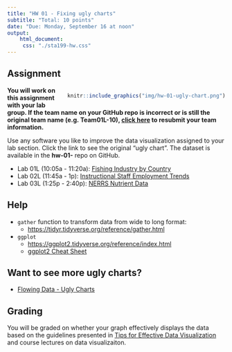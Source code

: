 ```yaml
---
title: "HW 01 - Fixing ugly charts"
subtitle: "Total: 10 points"
date: "Due: Monday, September 16 at noon"
output: 
    html_document: 
     css: "./sta199-hw.css"
---
```


## Assignment

<div style= "float:right;position: relative; margin-left: 20px">
```r
knitr::include_graphics("img/hw-01-ugly-chart.png")
```
</div>

**You will work on this assignment with your lab group. If the team name on your GitHub repo is incorrect or is still the original team name (e.g. Team01L-10), [click here](https://forms.gle/f52ihxRVykYirbhm9) to resubmit your team information.**

Use any software you like to improve the data visualization assigned to your lab section. Click the link to see the original "ugly chart". The dataset is available in the **hw-01-** repo on GitHub.

- Lab 01L (10:05a - 11:20a): [Fishing Industry by Country](https://prodduke-my.sharepoint.com/:x:/g/personal/mt324_duke_edu/ESrXch7iGZBKgY-pO_7xQxQBSrT7ZcA9lXfcBEQQYoLj-Q?e=E1tSQ8)
- Lab 02L (11:45a - 1p): [Instructional Staff Employment Trends](https://prodduke-my.sharepoint.com/:x:/g/personal/mt324_duke_edu/EdFKonWjzZdDlzYTR9glHMABqlzzzoEY3YTNem8_ZN4O5g?e=PnIJya)
- Lab 03L (1:25p - 2:40p): [NERRS Nutrient Data](https://prodduke-my.sharepoint.com/:x:/g/personal/mt324_duke_edu/EdpksWQFP9BIpFd798gbnvMBxyyK5elA365DJBjUNQgP9A?e=kUrtmk)


## Help


- `gather` function to transform data from wide to long format: 
    - [https://tidyr.tidyverse.org/reference/gather.html](https://tidyr.tidyverse.org/reference/gather.html)

- `ggplot`
    - [https://ggplot2.tidyverse.org/reference/index.html](https://ggplot2.tidyverse.org/reference/index.html)
    - [ggplot2 Cheat Sheet](https://www.rstudio.com/wp-content/uploads/2016/11/ggplot2-cheatsheet-2.1.pdf)


## Want to see more ugly charts?

- [Flowing Data - Ugly Charts](https://flowingdata.com/category/visualization/ugly-visualization/)


## Grading

You will be graded on whether your graph effectively displays the data based on the guidelines presented in [Tips for Effective Data Visualization](https://www2.stat.duke.edu/courses/Fall19/sta199.001/slides/lec-slides/STA199_EffVis_Fall2019.pdf) and course lectures on data visualizaiton. 
